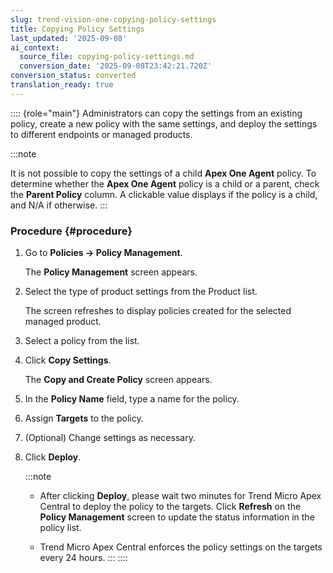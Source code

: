 ```yaml
---
slug: trend-vision-one-copying-policy-settings
title: Copying Policy Settings
last_updated: '2025-09-08'
ai_context:
  source_file: copying-policy-settings.md
  conversion_date: '2025-09-08T23:42:21.720Z'
conversion_status: converted
translation_ready: true
---
```


:::: {role="main"}
Administrators can copy the settings from an existing policy, create a new policy with the same settings, and deploy the settings to different endpoints or managed products.

:::note

It is not possible to copy the settings of a child **Apex One Agent** policy. To determine whether the **Apex One Agent** policy is a child or a parent, check the **Parent Policy** column. A clickable value displays if the policy is a child, and N/A if otherwise.
:::

### Procedure {#procedure}

1.  Go to **Policies → Policy Management**.

    The **Policy Management** screen appears.

2.  Select the type of product settings from the Product list.

    The screen refreshes to display policies created for the selected managed product.

3.  Select a policy from the list.

4.  Click **Copy Settings**.

    The **Copy and Create Policy** screen appears.

5.  In the **Policy Name** field, type a name for the policy.

6.  Assign **Targets** to the policy.

7.  (Optional) Change settings as necessary.

8.  Click **Deploy**.

    :::note

    - After clicking **Deploy**, please wait two minutes for Trend Micro Apex Central to deploy the policy to the targets. Click **Refresh** on the **Policy Management** screen to update the status information in the policy list.

    - Trend Micro Apex Central enforces the policy settings on the targets every 24 hours.
    :::
::::
